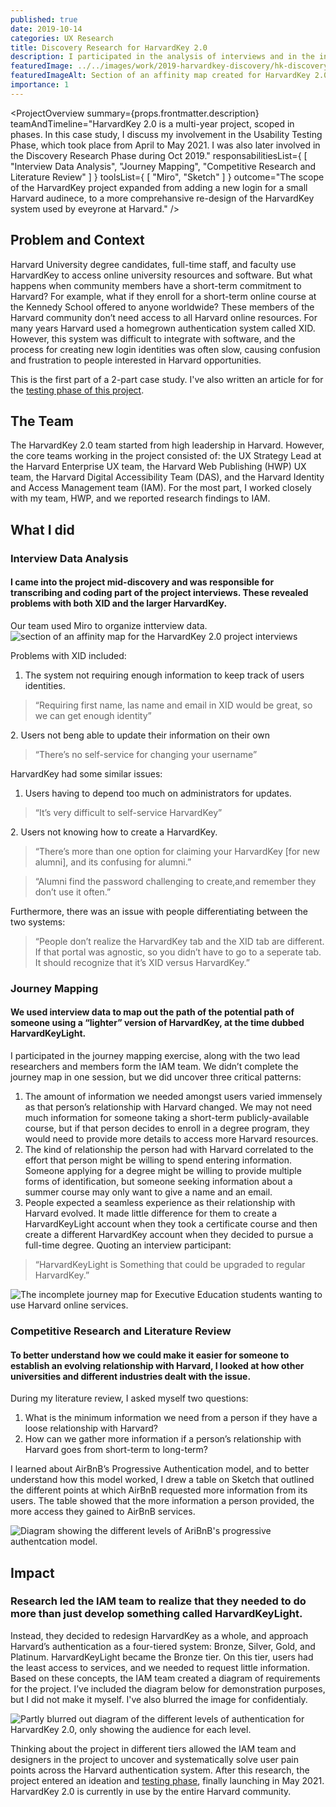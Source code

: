 ```yaml
---
published: true
date: 2019-10-14
categories: UX Research
title: Discovery Research for HarvardKey 2.0
description: I participated in the analysis of interviews and in the initial journeymapping of a new login system of Harvard online resources.
featuredImage: ../../images/work/2019-harvardkey-discovery/hk-discovery-project-card.png
featuredImageAlt: Section of an affinity map created for HarvardKey 2.0
importance: 1
---
```


<ProjectOverview 
    summary={props.frontmatter.description}
    teamAndTimeline="HarvardKey  2.0 is a multi-year project, scoped in phases. In this case study, I discuss my involvement in the Usability Testing Phase, which took place from April to May 2021. I was also later involved in the Discovery Research Phase during Oct 2019."
    responsabilitiesList={
        [
            "Interview Data Analysis",
            "Journey Mapping",
            "Competitive Research and Literature Review"
        ]
    }
    toolsList={
        [
            "Miro",
            "Sketch"
        ]
    }
    outcome="The scope of the HarvardKey project expanded from adding a new login for a small Harvard audinece, to a more comprehansive re-design of the HarvardKey system used by eveyrone at Harvard."
/>


## Problem and Context
Harvard University degree candidates, full-time staff, and faculty use HarvardKey to access online university resources and software. But what happens when community members have a short-term commitment to Harvard? 
For example, what if they enroll for a short-term online course at the Kennedy School offered to anyone worldwide? 
These members of the Harvard community don’t need access to all Harvard online resources. 
For many years Harvard used a homegrown authentication system called XID. However, this system was difficult to integrate with software, and the process for creating new login identities was often slow, causing confusion and frustration to people interested in Harvard opportunities. 

This is the first part of a 2-part case study. I've also written an article for for the <a href="/work/2021-harvardkey-testing/">testing phase of this project</a>.

## The Team
The HarvardKey 2.0 team started from high leadership in Harvard. However, the core teams working in the project consisted of: the UX Strategy Lead at the Harvard Enterprise UX team, the Harvard Web Publishing (HWP) UX team, the Harvard Digital Accessibility Team (DAS), and the Harvard Identity and Access Management team (IAM).  For the most part, I worked closely with my team, HWP, and we reported research findings to IAM. 

## What I did
<h3 id="interview-data-analysis">Interview Data Analysis</h3>

#### I came into the project mid-discovery and was responsible for transcribing and coding part of the project interviews. These revealed problems with both XID and the larger HarvardKey.
Our team used Miro to organize intterview data.
![section of an affinity map for the HarvardKey 2.0 project interviews](../../images/work/2019-harvardkey-discovery/hk-affinity-2.png)


Problems with XID included:
1. The system not requiring enough information to keep track of users identities.
<blockquote><p>“Requiring first name, las name and email in XID would be great, so we can get enough identity”</p></blockquote>
2. Users not beng able to update their information on their own
<blockquote><p>“There’s no self-service for changing your username”</p></blockquote>

HarvardKey had some similar issues:
1. Users having to depend too much on administrators for updates.
<blockquote><p>“It’s very difficult to self-service HarvardKey”</p></blockquote>
2. Users not knowing how to create a HarvardKey.
<blockquote><p>“There’s more than one option for claiming your HarvardKey [for new alumni], and its confusing for alumni.”</p></blockquote>
<blockquote><p>“Alumni find the password challenging to create,and remember they don’t use it often.”</p></blockquote>

Furthermore, there was an issue with people differentiating between the two systems:
<blockquote><p>“People don’t realize the HarvardKey tab and the XID tab are different. If that portal was agnostic, so you didn’t have to go to a seperate tab. It should recognize that it’s XID versus HarvardKey.”</p></blockquote>

<h3 id="journey-mapping">Journey Mapping</h3>

#### We used interview data to map out the path of the potential path of someone using a “lighter” version of HarvardKey, at the time dubbed HarvardKeyLight. 

I participated in the journey mapping exercise, along with the two lead researchers and members form the IAM team. We didn’t complete the journey map in one session, but we did uncover three critical patterns:

1. The amount of information we needed amongst users varied immensely as that person’s relationship with Harvard changed. We may not need much information for someone taking a short-term publicly-available course, but if that person decides to enroll in a degree program, they would need to provide more details to access more Harvard resources. 
2. The kind of relationship the person had with Harvard correlated to the effort that person might be willing to spend entering information. Someone applying for a degree might be willing to provide multiple forms of identification, but someone seeking information about a summer course may only want to give a name and an email.
3. People expected a seamless experience as their relationship with Harvard evolved. It made little difference for them to create a HarvardKeyLight account when they took a certificate course and then create a different HarvardKey account when they decided to pursue a full-time degree. Quoting an interview participant:
<blockquote><p>“HarvardKeyLight is Something that could be upgraded to regular HarvardKey.” </p></blockquote>

![The incomplete journey map for Executive Education students wanting to use Harvard online services.](../../images/work/2019-harvardkey-discovery/hk-journey-map-2.png)

<h3 id="competitive-research-and-literature-review">Competitive Research and Literature Review</h3>

#### To better understand how we could make it easier for someone to establish an evolving relationship with Harvard, I looked at how other universities and different industries dealt with the issue.

During my literature review, I asked myself two questions:
1. What is the minimum information we need from a person if they have a loose relationship with Harvard?
2. How can we gather more information if a person’s relationship with Harvard goes from short-term to long-term? 

I learned about AirBnB’s Progressive Authentication model, and to better understand how this model worked, I drew a table on Sketch that outlined the different points at which AirBnB requested more information from its users. The table showed that the more information a person provided, the more access they gained to AirBnB services.  

![Diagram showing the different levels of AriBnB's progressive authentcation model.](../../images/work/2019-harvardkey-discovery/hk-airbnb-2.png)


## Impact
### Research led the IAM team to realize that they needed to do more than just develop something called HarvardKeyLight. 
Instead, they decided to redesign HarvardKey as a whole, and approach Harvard’s authentication as a four-tiered system: Bronze, Silver, Gold, and Platinum. HarvardKeyLight became the Bronze tier. On this tier, users had the least access to services, and we needed to request little information. Based on these concepts, the IAM team created a diagram of requirements for the project. I’ve included the diagram below for demonstration purposes, but I did not make it myself. I've also blurred the image for confidentialy.

![Partly blurred out diagram of the different levels of authentication for HarvardKey 2.0, only showing the audience for each level.](../../images/work/2019-harvardkey-discovery/hk-levels-2.png)

Thinking about the project in different tiers allowed the IAM team and designers in the project to uncover and systematically solve user pain points across the Harvard authentication system. After this research, the project entered an ideation and <a href="/work/2021-harvardkey-testing/">testing phase</a>, finally launching in May 2021. HarvardKey 2.0 is currently in use by the entire Harvard community.
